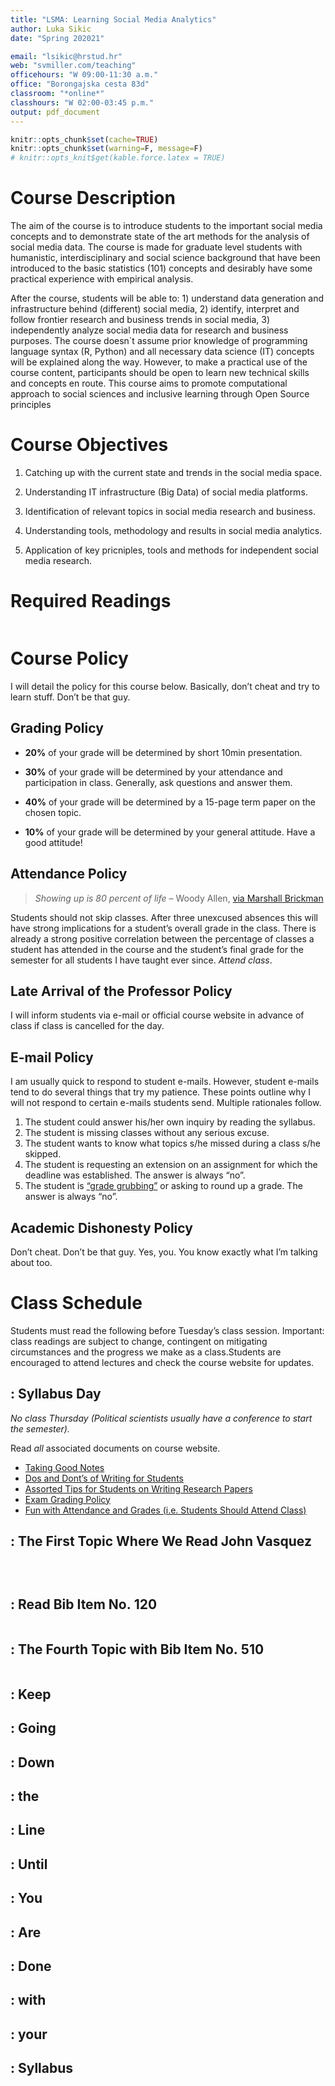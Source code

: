 ```yaml
---
title: "LSMA: Learning Social Media Analytics"
author: Luka Sikic
date: "Spring 202021"

email: "lsikic@hrstud.hr"
web: "svmiller.com/teaching"
officehours: "W 09:00-11:30 a.m."
office: "Borongajska cesta 83d"
classroom: "*online*"
classhours: "W 02:00-03:45 p.m."
output: pdf_document
---
```

```r
knitr::opts_chunk$set(cache=TRUE)
knitr::opts_chunk$set(warning=F, message=F)
# knitr::opts_knit$get(kable.force.latex = TRUE)
```


# Course Description

The aim of the course is to introduce students to the important social media concepts and to demonstrate state of the art methods for the analysis of social media data. The course is made for graduate level students with humanistic, interdisciplinary and social science background that have been introduced to the basic statistics (101) concepts and desirably have some practical experience with empirical analysis. 


After the course, students will be able to: 1) understand data generation and infrastructure behind (different) social media, 2) identify, interpret and follow frontier research and business trends in social media, 3) independently analyze social media data for research and business purposes. The course doesn`t assume prior knowledge of programming language syntax (R, Python) and all necessary data science (IT) concepts will be explained along the way. However, to make a practical use of the course content, participants should be open to learn new technical skills and concepts en route. This course aims to promote computational approach to social sciences and inclusive learning through Open Source principles

# Course Objectives

1. Catching up with the current state and trends in the social media space.

2. Understanding IT infrastructure (Big Data) of social media platforms.

3. Identification of relevant topics in social media research and business.

4. Understanding tools, methodology and results in social media analytics.

5. Application of key pricniples, tools and methods for independent social media research.

# Required Readings

```r

``` 


# Course Policy

I will detail the policy for this course below. Basically, don't cheat and try to learn stuff. Don't be that guy.

## Grading Policy

- **20%** of your grade will be determined by short 10min presentation.

- **30%** of your grade will be determined by your attendance and participation in class. Generally, ask questions and answer them.

- **40%** of your grade will be determined by a 15-page term paper on the chosen topic.

- **10%** of your grade will be determined by your general attitude. Have a good attitude!

## Attendance Policy

> *Showing up is 80 percent of life* -- Woody Allen, [via Marshall Brickman](http://quoteinvestigator.com/2013/06/10/showing-up/#note-6553-1)

Students should not skip classes. After three unexcused absences this will have strong implications for a student's overall grade in the class. There is already a strong positive correlation between the percentage of classes a student has attended in the course and the student's final grade for the semester for all students I have taught ever since. *Attend class*.

## Late Arrival of the Professor Policy

I will inform students via e-mail or official course website in advance of class if class is cancelled for the day.

## E-mail Policy

I am usually quick to respond to student e-mails. However, student e-mails tend to do several things that try my patience. These points outline why I will not respond to certain e-mails students send. Multiple rationales follow.

1. The student could answer his/her own inquiry by reading the syllabus.
2. The student is missing classes without any serious excuse.
3. The student wants to know what topics s/he missed during a class s/he skipped. 
4. The student is requesting an extension on an assignment for which the deadline was established. The answer is always "no".
5. The student is ["grade grubbing"](https://www.math.uh.edu/~tomforde/GradeGrubbing.html) or asking to round up a grade. The answer is always "no".


## Academic Dishonesty Policy

Don’t cheat. Don’t be that guy. Yes, you. You know exactly what I’m talking about too.


\newpage

# Class Schedule

Students must read the following before Tuesday's class session.  Important: class readings are subject to change, contingent on mitigating circumstances and the progress we make as a class.Students are encouraged to attend lectures and check the course website for updates. 

## : Syllabus Day

*No class Thursday (Political scientists usually have a conference to start the semester).*

Read *all* associated documents on course website.
  
  - [Taking Good Notes](http://svmiller.com/blog/2014/09/taking-good-notes/)
  - [Dos and Dont's of Writing for Students](http://svmiller.com/blog/2015/06/dos-and-donts-of-writing-for-students/)
  - [Assorted Tips for Students on Writing Research Papers](http://svmiller.com/blog/2015/12/assorted-tips-students-research-papers/)
  - [Exam Grading Policy](https://www.dropbox.com/s/apihjs7di81aqcv/svm-exam-grading-policy.pdf?dl=0)
  - [Fun with Attendance and Grades (i.e. Students Should Attend Class)](http://svmiller.com/blog/2016/05/fun-with-attendance-grades/)
    

## : The First Topic Where We Read John Vasquez

```r

``` 

##  

```r

``` 


##  : Read Bib Item No. 120

```r

``` 



##  : The Fourth Topic with Bib Item No. 510

```r

``` 

##  : Keep
##  : Going
##  : Down

##  : the

##  : Line

##  : Until

##  : You

##  : Are

##  : Done

##  : with


##  : your


##  : Syllabus 

